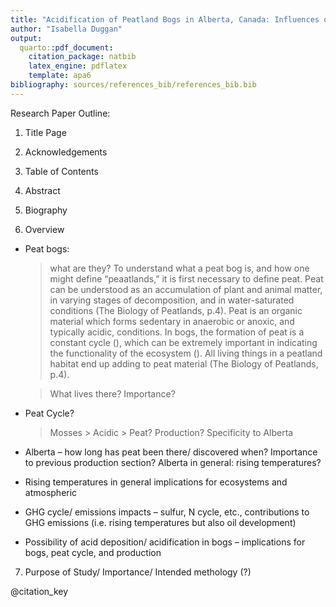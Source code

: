 ```yaml
---
title: "Acidification of Peatland Bogs in Alberta, Canada: Influences of Oil Sands Development on peat cycle"
author: "Isabella Duggan"
output:
  quarto::pdf_document:
    citation_package: natbib
    latex_engine: pdflatex
    template: apa6
bibliography: sources/references_bib/references_bib.bib
---
```


Research Paper Outline: 

1. Title Page 

2. Acknowledgements 

3. Table of Contents 

4. Abstract 

5. Biography 

6. Overview 

  * Peat bogs:
  
      > what are they?
      To understand what a peat bog is, and how one might define "peaatlands," it is first necessary to define peat. Peat can be understood as an accumulation of plant and animal matter, in varying stages of decomposition, and in water-saturated conditions (The Biology of Peatlands, p.4). Peat is an organic material which forms sedentary in anaerobic or anoxic, and typically acidic, conditions. In bogs, the formation of peat is a constant cycle (), which can be extremely important in indicating the functionality of the ecosystem (). All living things in a peatland habitat end up adding to peat material (The Biology of Peatlands, p.4).
      
      > What lives there? 
      > Importance? 
      
  * Peat Cycle?
  
    > Mosses > Acidic > Peat?
    > Production? Specificity to Alberta 

  * Alberta – how long has peat been there/ discovered when? Importance to previous production section? Alberta in general: rising temperatures? 

  * Rising temperatures in general implications for ecosystems and atmospheric 

  * GHG cycle/ emissions impacts – sulfur, N cycle, etc., contributions to GHG emissions (i.e. rising temperatures but also oil development) 

  * Possibility of acid deposition/ acidification in bogs – implications for bogs, peat cycle, and production 
  
7. Purpose of Study/ Importance/ Intended methology (?)

@citation_key
